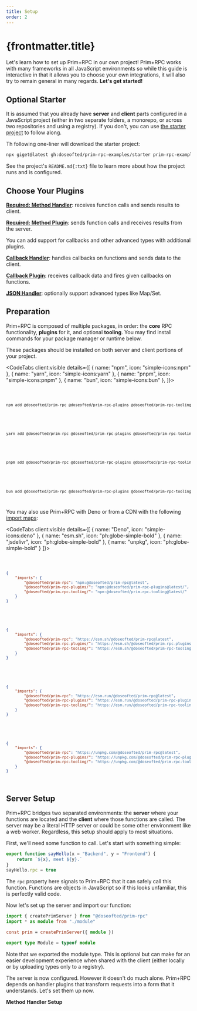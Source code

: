 ```yaml
---
title: Setup
order: 2
---
```


# {frontmatter.title}


Let's learn how to set up Prim+RPC in our own project! Prim+RPC works with many frameworks in all JavaScript
environments so while this guide is interactive in that it allows you to choose your own integrations, it will also try
to remain general in many regards. **Let's get started!**

## Optional Starter

It is assumed that you already have **server** and **client** parts configured in a JavaScript project (either in two
separate folders, a monorepo, or across two repositories and using a registry). If you don't, you can use
[the starter project](https://github.com/doseofted/prim-rpc-examples/tree/main/starter) to follow along.

Th following one-liner will download the starter project:

<CodeFile>

```zsh
npx giget@latest gh:doseofted/prim-rpc-examples/starter prim-rpc-examples/starter
```

</CodeFile>

See the project's `README.md{:txt}` file to learn more about how the project runs and is configured.

## Choose Your Plugins

<div id="method-handler">

**[Required: Method Handler](#method-handler)**: receives function calls and sends results to client.

<PluginChoices type="method-handler" />

</div>

<div id="method-plugin">

**[Required: Method Plugin](#method-plugin)**: sends function calls and receives results from the server.

<PluginChoices type="method-plugin" />

</div>

You can add support for callbacks and other advanced types with additional plugins.

<Collapse collapseId="optionalChoices" title="Optional Choices">

<div id="callback-handler">

**[Callback Handler](#callback-handler)**: handles callbacks on functions and sends data to the client.

<PluginChoices type="callback-handler" />

</div>

<div id="callback-plugin">

**[Callback Plugin](#callback-plugin)**: receives callback data and fires given callbacks on functions.

<PluginChoices type="callback-plugin" />

</div>

<PluginChoices type="callback-handler" />

<div id="json-handler">

**[JSON Handler](#json-handler)**: optionally support advanced types like Map/Set.

<PluginChoices type="json-handler" />

</div>

</Collapse>

## Preparation

Prim+RPC is composed of multiple packages, in order: the **core** RPC functionality, **plugins** for it, and optional
**tooling**. You may find install commands for your package manager or runtime below.

These packages should be installed on both server and client portions of your project.

<CodeTabs client:visible details={[
		{ name: "npm", icon: "simple-icons:npm" },
		{ name: "yarn", icon: "simple-icons:yarn" },
		{ name: "pnpm", icon: "simple-icons:pnpm" },
		{ name: "bun", icon: "simple-icons:bun" },
	]}>

<Code slot="$tab0">

```zsh
npm add @doseofted/prim-rpc @doseofted/prim-rpc-plugins @doseofted/prim-rpc-tooling
```

</Code>

<Code slot="$tab1">

```zsh
yarn add @doseofted/prim-rpc @doseofted/prim-rpc-plugins @doseofted/prim-rpc-tooling
```

</Code>

<Code slot="$tab2">

```zsh
pnpm add @doseofted/prim-rpc @doseofted/prim-rpc-plugins @doseofted/prim-rpc-tooling
```

</Code>

<Code slot="$tab4">

```zsh
bun add @doseofted/prim-rpc @doseofted/prim-rpc-plugins @doseofted/prim-rpc-tooling
```

</Code>

</CodeTabs>

You may also use Prim+RPC with Deno or from a CDN with the following
[import maps](https://developer.mozilla.org/en-US/docs/Web/HTML/Element/script/type/importmap):

<CodeTabs client:visible details={[
		{ name: "Deno", icon: "simple-icons:deno" },
		{ name: "esm.sh", icon: "ph:globe-simple-bold" },
		{ name: "jsdelivr", icon: "ph:globe-simple-bold" },
		{ name: "unpkg", icon: "ph:globe-simple-bold" }
	]}>

<Code slot="$tab1">

```json
{
	"imports": {
		"@doseofted/prim-rpc": "npm:@doseofted/prim-rpc@latest",
		"@doseofted/prim-rpc-plugins/": "npm:@doseofted/prim-rpc-plugins@latest/",
		"@doseofted/prim-rpc-tooling/": "npm:@doseofted/prim-rpc-tooling@latest/"
	}
}
```

</Code>

<Code slot="$tab2">

```json
{
	"imports": {
		"@doseofted/prim-rpc": "https://esm.sh/@doseofted/prim-rpc@latest",
		"@doseofted/prim-rpc-plugins/": "https://esm.sh/@doseofted/prim-rpc-plugins@latest/",
		"@doseofted/prim-rpc-tooling/": "https://esm.sh/@doseofted/prim-rpc-tooling@latest/"
	}
}
```

</Code>

<Code slot="$tab3">

```json
{
	"imports": {
		"@doseofted/prim-rpc": "https://esm.run/@doseofted/prim-rpc@latest",
		"@doseofted/prim-rpc-plugins/": "https://esm.run/@doseofted/prim-rpc-plugins@latest/",
		"@doseofted/prim-rpc-tooling/": "https://esm.run/@doseofted/prim-rpc-tooling@latest/"
	}
}
```

</Code>

<Code slot="$tab4">

```json
{
	"imports": {
		"@doseofted/prim-rpc": "https://unpkg.com/@doseofted/prim-rpc@latest",
		"@doseofted/prim-rpc-plugins/": "https://unpkg.com/@doseofted/prim-rpc-plugins@latest/",
		"@doseofted/prim-rpc-tooling/": "https://unpkg.com/@doseofted/prim-rpc-tooling@latest/"
	}
}
```

</Code>

</CodeTabs>

## Server Setup

Prim+RPC bridges two separated environments: the **server** where your functions are located and the **client** where
those functions are called. The server may be a literal HTTP server or could be some other environment like a web
worker. Regardless, this setup should apply to most situations.

First, we'll need some function to call. Let's start with something simple:

<CodeFile filename="server/module.ts">

```typescript
export function sayHello(x = "Backend", y = "Frontend") {
	return `${x}, meet ${y}.`
}
sayHello.rpc = true
```

</CodeFile>

The `rpc` property here signals to Prim+RPC that it can safely call this function. Functions are objects in JavaScript
so if this looks unfamiliar, this is perfectly valid code.

Now let's set up the server and import our function:

<CodeFile filename="server/index.ts">

```typescript
import { createPrimServer } from "@doseofted/prim-rpc"
import * as module from "./module"

const prim = createPrimServer({ module })

export type Module = typeof module
```

</CodeFile>

Note that we exported the module type. This is optional but can make for an easier development experience when shared
with the client (either locally or by uploading types only to a registry).

The server is now configured. However it doesn't do much alone. Prim+RPC depends on handler plugins that transform
requests into a form that it understands. Let's set them up now.

**Method Handler Setup**
